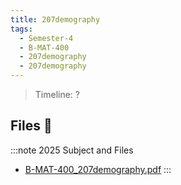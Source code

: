 ```yaml
---
title: 207demography
tags:
  - Semester-4
  - B-MAT-400
  - 207demography
  - 207demography
---
```

> Timeline: ?


## Files 📂

:::note 2025 Subject and Files
- [B-MAT-400_207demography.pdf](https://github.com/Studio-17/Epitech-Subjects/raw/main/Semester-4/B-MAT-400/207demography/207demography/B-MAT-400_207demography.pdf)
:::

